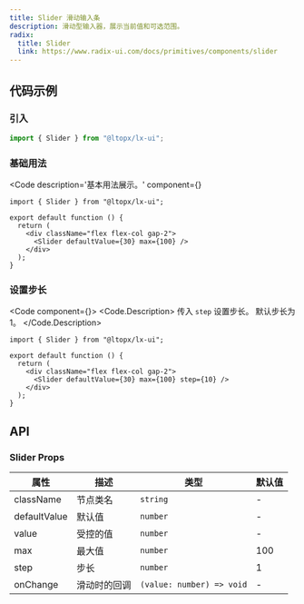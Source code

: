 ```yaml
---
title: Slider 滑动输入条
description: 滑动型输入器，展示当前值和可选范围。
radix:
  title: Slider
  link: https://www.radix-ui.com/docs/primitives/components/slider
---
```



## 代码示例

### 引入

```js copy
import { Slider } from "@ltopx/lx-ui";
```

### 基础用法

<Code 
  description='基本用法展示。' 
  component={<Basic />}
>
```tsx filename="Slider.tsx" copy
import { Slider } from "@ltopx/lx-ui";

export default function () {
  return (
    <div className="flex flex-col gap-2">
      <Slider defaultValue={30} max={100} />
    </div>
  );
}
```
</Code>

### 设置步长

<Code component={<Step />}>
<Code.Description>
传入 `step` 设置步长。 默认步长为 1。
</Code.Description>
```tsx filename="Slider.tsx" copy
import { Slider } from "@ltopx/lx-ui";

export default function () {
  return (
    <div className="flex flex-col gap-2">
      <Slider defaultValue={30} max={100} step={10} />
    </div>
  );
}
```
</Code>

## API

### Slider Props

| 属性         | 描述         | 类型                      | 默认值 |
| ------------ | ------------ | ------------------------- | ------ |
| className    | 节点类名     | `string`                  | -      |
| defaultValue | 默认值       | `number`                  | -      |
| value        | 受控的值     | `number`                  | -      |
| max          | 最大值       | `number`                  | 100    |
| step         | 步长         | `number`                  | 1      |
| onChange     | 滑动时的回调 | `(value: number) => void` | -      |
